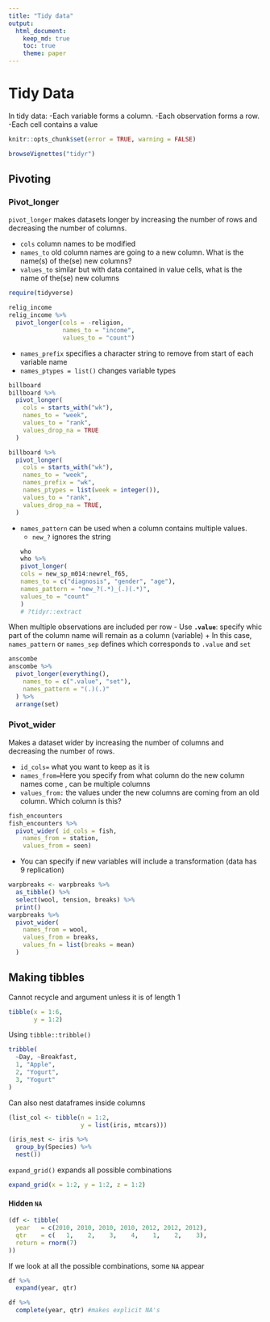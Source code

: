 ```yaml
---
title: "Tidy data"
output: 
  html_document:
    keep_md: true
    toc: true
    theme: paper
---
```


# Tidy Data

In tidy data:
-Each variable forms a column.
-Each observation forms a row.
-Each cell contains a value
```r
knitr::opts_chunk$set(error = TRUE, warning = FALSE)
```

```r
browseVignettes("tidyr")
```

## Pivoting
### Pivot_longer

`pivot_longer` makes datasets longer by increasing the number of rows and decreasing the number of columns.

- `cols` column names to be modified
- `names_to` old column names are going to a new column. What is the name(s) of the(se) new columns?
- `values_to` similar but with data contained in value cells, what is the name of the(se) new columns
```r
require(tidyverse)

relig_income
relig_income %>% 
  pivot_longer(cols = -religion, 
               names_to = "income", 
               values_to = "count")
```

- `names_prefix` specifies a character string to remove from start of each variable name
- `names_ptypes = list()` changes variable types
```r
billboard
billboard %>% 
  pivot_longer(
    cols = starts_with("wk"), 
    names_to = "week", 
    values_to = "rank",
    values_drop_na = TRUE
  )

billboard %>% 
  pivot_longer(
    cols = starts_with("wk"), 
    names_to = "week", 
    names_prefix = "wk",
    names_ptypes = list(week = integer()),
    values_to = "rank",
    values_drop_na = TRUE,
  )
```

- `names_pattern` can be used when a column contains multiple values. 
    + `new_?` ignores the string
```r
who
who %>% 
  pivot_longer(
  cols = new_sp_m014:newrel_f65,
  names_to = c("diagnosis", "gender", "age"),
  names_pattern = "new_?(.*)_(.)(.*)",
  values_to = "count"
)
# ?tidyr::extract
```

When multiple observations are included per row
- Use **`.value`**: specify whic part of the column name will remain as a column (variable) 
    + In this case, `names_pattern` or `names_sep` defines which corresponds to `.value` and `set`
```r
anscombe
anscombe %>% 
  pivot_longer(everything(), 
    names_to = c(".value", "set"), 
    names_pattern = "(.)(.)"
  ) %>% 
  arrange(set)
```

### Pivot_wider

Makes a dataset wider by increasing the number of columns and decreasing the number of rows. 

- `id_cols=` what you want to keep as it is
- `names_from=`Here you specify from what column do the new column names come , can be multiple columns
- `values_from:` the values under the new columns are coming from an old column. Which column is this?
```r
fish_encounters
fish_encounters %>% 
  pivot_wider( id_cols = fish,
    names_from = station,
    values_from = seen)
```

- You can specify if new variables will include a transformation (data has 9 replication)
```r
warpbreaks <- warpbreaks %>% 
  as_tibble() %>% 
  select(wool, tension, breaks) %>%
  print()
warpbreaks %>% 
  pivot_wider(
    names_from = wool, 
    values_from = breaks,
    values_fn = list(breaks = mean)
  )
```

## Making tibbles

Cannot recycle and argument unless it is of length 1
```r
tibble(x = 1:6,
       y = 1:2)
```

Using `tibble::tribble()`
```r
tribble(
  ~Day, ~Breakfast,
  1, "Apple",
  2, "Yogurt",
  3, "Yogurt"
)
```

Can also nest dataframes inside columns
```r
(list_col <- tibble(n = 1:2,
                    y = list(iris, mtcars)))

(iris_nest <- iris %>% 
  group_by(Species) %>% 
  nest())
```

`expand_grid()` expands all possible combinations
```r
expand_grid(x = 1:2, y = 1:2, z = 1:2)
```

#### Hidden `NA`
```r
(df <- tibble(
  year   = c(2010, 2010, 2010, 2010, 2012, 2012, 2012),
  qtr    = c(   1,    2,    3,    4,    1,    2,    3),
  return = rnorm(7)
))
```

If we look at all the possible combinations, some `NA` appear
```r
df %>% 
  expand(year, qtr) 

df %>% 
  complete(year, qtr) #makes explicit NA's
```


